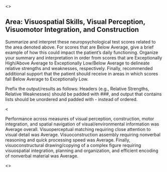 <<PROMPT>>

## Area: Visuospatial Skills, Visual Perception, Visuomotor Integration, and Construction

Summarize and interpret these neuropsychological test scores related to the area denoted above. For scores that are Below Average, give a brief example of how this could impact the patient's daily functioning. Organize your summary and interpretation in order from scores that are Exceptionally High/Above Average to Exceptionally Low/Below Average to delineate relative strengths and weaknesses, respectively. Finally, recommended additional support that the patient should receive in areas in which scores fall Below Average to Exceptionally Low.

Prefix the output/results as follows: Headers (e.g., Relative Strengths,
Relative Weaknesses) should be padded with ###, and output that contains lists should be
unordered and padded with - instead of ordered.

<<EXAMPLE>>

Performance across measures of visual perception, construction, motor
integration, and spatial navigation of visual/environmental information was
Average overall. Visuoperceptual matching requiring close attention to visual
detail was Average. Visuoconstruction assembly requiring nonverbal reasoning and
quick processing speed was Average. Finally, visuoconstructural drawing/copying
of a complex figure requiring visuospatial integration, planning and
organization, and efficient encoding of nonverbal material was Average.

<<START>>
